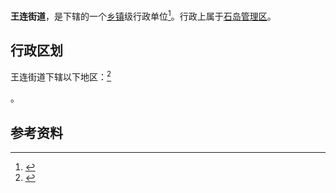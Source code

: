 {{中国乡级行政区|37/10/82/004/000}}
'''王连街道'''，是{{PRC admin/fullname|37/10/82/004/000|3}}下辖的一个[[乡镇|乡镇]]级行政单位<ref>{{PRC admin/ref sgc|{{PRC admin/parent|37/10/82/004/000}}}}</ref>。行政上属于[[石岛管理区|石岛管理区]]。

== 行政区划 ==

王连街道下辖以下地区：<ref>{{PRC admin/ref sgc|37/10/82/004/000}}</ref>

{{PRC admin/children|37/10/82/004/000}}。

== 参考资料 ==

{{reflist}}

{{PRC admin/navcat|37/10/82/004/000}}
{{山东行政区划小作品}}